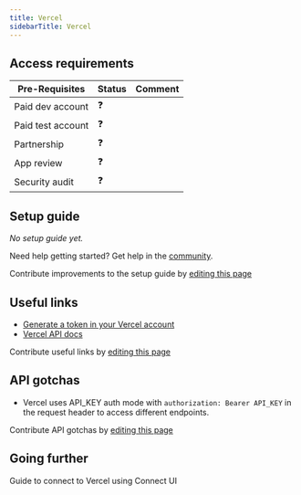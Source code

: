 ```yaml
---
title: Vercel
sidebarTitle: Vercel
---
```



<Overview />
<PreBuiltTooling />
<PreBuiltUseCases />

## Access requirements
| Pre-Requisites | Status | Comment|
| - | - | - |
| Paid dev account | ❓ |  |
| Paid test account | ❓ |  |
| Partnership | ❓ | |
| App review | ❓ |  |
| Security audit | ❓ | |


## Setup guide

_No setup guide yet._

<Tip>Need help getting started? Get help in the [community](https://nango.dev/slack).</Tip>

<Note>Contribute improvements to the setup guide by [editing this page](https://github.com/nangohq/nango/tree/master/docs-v2/integrations/all/vercel.mdx)</Note>


## Useful links

-   [Generate a token in your Vercel account](https://vercel.com/account/settings/tokens)
-   [Vercel API docs](https://vercel.com/docs/rest-api/reference/welcome)

<Note>Contribute useful links by [editing this page](https://github.com/nangohq/nango/tree/master/docs-v2/integrations/all/vercel.mdx)</Note>

## API gotchas

- Vercel uses API_KEY auth mode with `authorization: Bearer API_KEY` in the request header to access different endpoints.

<Note>Contribute API gotchas by [editing this page](https://github.com/nangohq/nango/tree/master/docs-v2/integrations/all/vercel.mdx)</Note>


## Going further

<Card title="Connect to Vercel" icon="link" href="/integrations/all/vercel/connect" horizontal>
  Guide to connect to Vercel using Connect UI
</Card>

